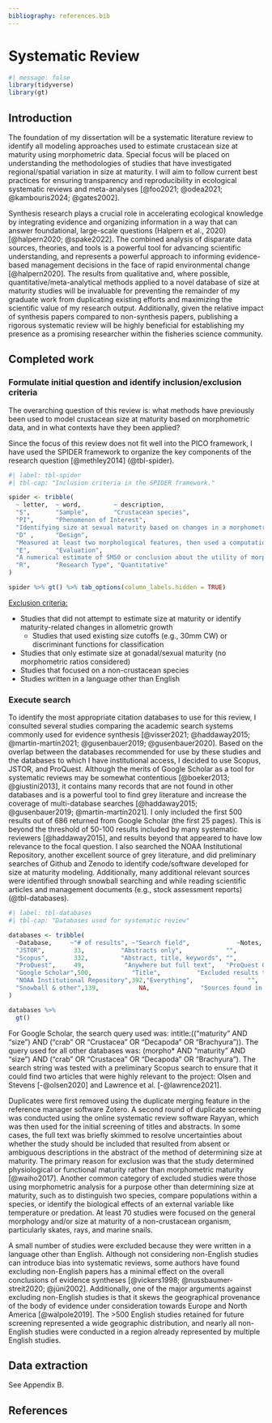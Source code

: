 ```yaml
---
bibliography: references.bib
---
```


# Systematic Review

```r
#| message: false
library(tidyverse)
library(gt)
```

## Introduction

The foundation of my dissertation will be a systematic literature review to identify all modeling approaches used to estimate crustacean size at maturity using morphometric data. Special focus will be placed on understanding the methodologies of studies that have investigated regional/spatial variation in size at maturity. I will aim to follow current best practices for ensuring transparency and reproducibility in ecological systematic reviews and meta-analyses [@foo2021; @odea2021; @kambouris2024; @gates2002].

Synthesis research plays a crucial role in accelerating ecological knowledge by integrating evidence and organizing information in a way that can answer foundational, large-scale questions (Halpern et al., 2020) [@halpern2020; @spake2022]. The combined analysis of disparate data sources, theories, and tools is a powerful tool for advancing scientific understanding, and represents a powerful approach to informing evidence-based management decisions in the face of rapid environmental change [@halpern2020]. The results from qualitative and, where possible, quantitative/meta-analytical methods applied to a novel database of size at maturity studies will be invaluable for preventing the remainder of my graduate work from duplicating existing efforts and maximizing the scientific value of my research output. Additionally, given the relative impact of synthesis papers compared to non-synthesis papers, publishing a rigorous systematic review will be highly beneficial for establishing my presence as a promising researcher within the fisheries science community.

## Completed work

### Formulate initial question and identify inclusion/exclusion criteria

The overarching question of this review is: what methods have previously been used to model crustacean size at maturity based on morphometric data, and in what contexts have they been applied?

Since the focus of this review does not fit well into the PICO framework, I have used the SPIDER framework to organize the key components of the research question [@methley2014] (@tbl-spider).

```r
#| label: tbl-spider
#| tbl-cap: "Inclusion criteria in the SPIDER framework."

spider <- tribble(
  ~ letter,  ~ word,         ~ description,
  "S",       "Sample",       "Crustacean species",
  "PI",      "Phenomenon of Interest",
  "Identifying size at sexual maturity based on changes in a morphometric relationship (e.g., the ratio between carapace width and claw height)",
  "D" ,      "Design",
  "Measured at least two morphological features, then used a computational/algorithmic approach to estimate size at morphometric maturity",
  "E",       "Evaluation",
  "A numerical estimate of SM50 or conclusion about the utility of morphometric analysis for determining size at maturity",
  "R",       "Research Type", "Quantitative"
)

spider %>% gt() %>% tab_options(column_labels.hidden = TRUE)
```

[Exclusion criteria:]{.underline}

-   Studies that did not attempt to estimate size at maturity or identify maturity-related changes in allometric growth
    -   Studies that used existing size cutoffs (e.g., 30mm CW) or discriminant functions for classification
-   Studies that only estimate size at gonadal/sexual maturity (no morphometric ratios considered)
-   Studies that focused on a non-crustacean species
-   Studies written in a language other than English

### Execute search

To identify the most appropriate citation databases to use for this review, I consulted several studies comparing the academic search systems commonly used for evidence synthesis [@visser2021; @haddaway2015; @martín-martín2021; @gusenbauer2019; @gusenbauer2020]. Based on the overlap between the databases recommended for use by these studies and the databases to which I have institutional access, I decided to use Scopus, JSTOR, and ProQuest. Although the merits of Google Scholar as a tool for systematic reviews may be somewhat contentious [@boeker2013; @giustini2013], it contains many records that are not found in other databases and is a powerful tool to find grey literature and increase the coverage of multi-database searches [@haddaway2015; @gusenbauer2019; @martín-martín2021]. I only included the first 500 results out of 686 returned from Google Scholar (the first 25 pages). This is beyond the threshold of 50-100 results included by many systematic reviewers [@haddaway2015], and results beyond that appeared to have low relevance to the focal question. I also searched the NOAA Institutional Repository, another excellent source of grey literature, and did preliminary searches of Github and Zenodo to identify code/software developed for size at maturity modeling. Additionally, many additional relevant sources were identified through snowball searching and while reading scientific articles and management documents (e.g., stock assessment reports) (@tbl-databases).

```r
#| label: tbl-databases
#| tbl-cap: "Databases used for systematic review"

databases <- tribble(
  ~Database,     ~"# of results", ~"Search field",             ~Notes,
  "JSTOR",        33,          "Abstracts only",            "",
  "Scopus",       332,         "Abstract, title, keywords", "",
  "ProQuest",     49,           "Anywhere but full text",   "ProQuest One Academic (includes ProQuest Central and ProQuest Dissertation & Theses Global. Chose source types: Conference Papers & Proceedings, Dissertations & Theses, Books, Encyclopedias & Reference Works, Reports, Scholarly Journals, Trade Journals, and Working Papers",
  "Google Scholar",500,           "Title",          "Excluded results that were available only as citations",
  "NOAA Institutional Repository",392,"Everything",               "",
  "Snowball & other",139,           NA,              "Sources found in the reference list (backward snowballing) or citations (forward snowballing) of screened papers, or those identified in the process of doing background research or general reading for the project."
)

databases %>% 
  gt()
```

For Google Scholar, the search query used was: intitle:(("maturity" AND "size") AND ("crab" OR "Crustacea" OR "Decapoda" OR "Brachyura")). The query used for all other databases was: (morpho\* AND "maturity" AND "size") AND ("crab" OR "Crustacea" OR "Decapoda" OR "Brachyura"). The search string was tested with a preliminary Scopus search to ensure that it could find two articles that were highly relevant to the project: Olsen and Stevens [-@olsen2020] and Lawrence et al. [-@lawrence2021].

Duplicates were first removed using the duplicate merging feature in the reference manager software Zotero. A second round of duplicate screening was conducted using the online systematic review software Rayyan, which was then used for the initial screening of titles and abstracts. In some cases, the full text was briefly skimmed to resolve uncertainties about whether the study should be included that resulted from absent or ambiguous descriptions in the abstract of the method of determining size at maturity. The primary reason for exclusion was that the study determined physiological or functional maturity rather than morphometric maturity [@waiho2017]. Another common category of excluded studies were those using morphometric analysis for a purpose other than determining size at maturity, such as to distinguish two species, compare populations within a species, or identify the biological effects of an external variable like temperature or predation. At least 70 studies were focused on the general morphology and/or size at maturity of a non-crustacean organism, particularly skates, rays, and marine snails.

A small number of studies were excluded because they were written in a language other than English. Although not considering non-English studies can introduce bias into systematic reviews, some authors have found excluding non-English papers has a minimal effect on the overall conclusions of evidence syntheses [@vickers1998; @nussbaumer-streit2020; @jüni2002]. Additionally, one of the major arguments against excluding non-English studies is that it skews the geographical provenance of the body of evidence under consideration towards Europe and North America [@walpole2019]. The \>500 English studies retained for future screening represented a wide geographic distribution, and nearly all non-English studies were conducted in a region already represented by multiple English studies.

## Data extraction

See Appendix B.

## References {.unnumbered}